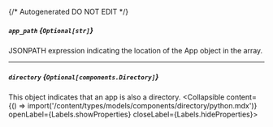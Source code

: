 {/* Autogenerated DO NOT EDIT  */}

##### `app_path` *{`Optional[str]`}*
JSONPATH expression indicating the location of the App object in the  array.

---
##### `directory` *{`Optional[components.Directory]`}*
This object indicates that an app is also a directory.
<Collapsible content={() => import('/content/types/models/components/directory/python.mdx')} openLabel={Labels.showProperties} closeLabel={Labels.hideProperties}>
</Collapsible>


